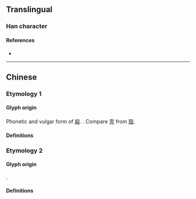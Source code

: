 {{also|殺}}
{{character info}}
==Translingual==
{{stroke order|strokes=6}}
{{CJKV-forms|殺|杀|殺|殺}}

===Han character===
{{Han char|rn=75|rad=木|as=02|sn=6|four=|canj=KD,XKD|ids=⿱㐅朩(G),⿱㐅𣎳(T)}}

====References====
* {{Han ref|kx=0510.181|hdz=21155.030|uh=6740|ud=26432}}

----

==Chinese==

===Etymology 1===

====Glyph origin====
Phonetic and vulgar form of [[殺]]. {{Han simp|殺|f=殳|t=&nbsp;|f2=丶|t2=&nbsp;}}. Compare [[壳]] from [[殼]].

====Definitions====
{{zh-see|殺}}

===Etymology 2===

====Glyph origin====
{{Han simp|剎|f=刀|t=&nbsp;|f2=丶|t2=&nbsp;}}.

====Definitions====
{{zh-see|剎|sgs}}